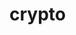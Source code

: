 # crypto


<ul className="grid grid-cols-1 md:grid-cols-2 lg:grid-cols-3 xl:grid-cols-4 gap-4 -ml-6"> 
<ReferenceCard title="bigprints " description=" Last 15 Large Crypto Prints.
" url="/bot/reference/discord/crypto/bigprints " />
<ReferenceCard title="bio " description=" Get fundamental information about a crypto
" url="/bot/reference/discord/crypto/bio " />
<ReferenceCard title="compfees " description=" Get protocol fees over time
" url="/bot/reference/discord/crypto/compfees " />
<ReferenceCard title="fees " description=" Fees on a certain date of top crypto protocols
" url="/bot/reference/discord/crypto/fees " />
<ReferenceCard title="ir " description=" Get issuance rate of top crypto protocols
" url="/bot/reference/discord/crypto/ir " />
<ReferenceCard title="prints " description=" Last 15 Crypto Prints over last 24hrs.
" url="/bot/reference/discord/crypto/prints " />
<ReferenceCard title="top " description=" Get top cryptos
" url="/bot/reference/discord/crypto/top " />
<ReferenceCard title="tvl " description=" Get protocols historical TVL
" url="/bot/reference/discord/crypto/tvl " />
</ul>